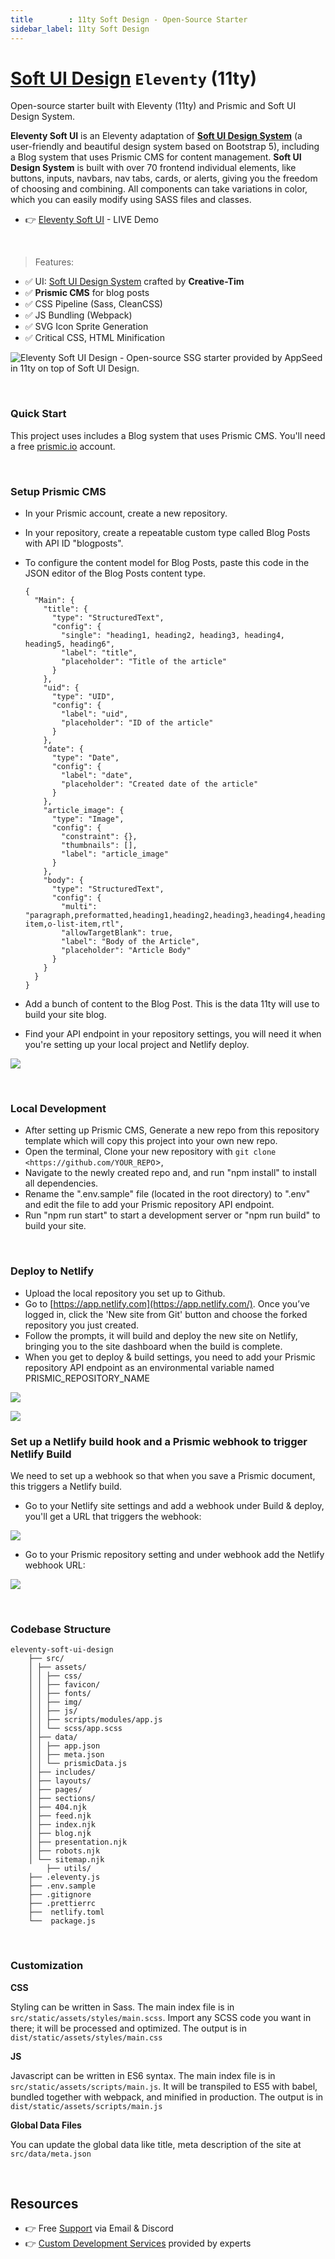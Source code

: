 ```yaml
---
title        : 11ty Soft Design - Open-Source Starter
sidebar_label: 11ty Soft Design
---
```


# [Soft UI Design](https://appseed.us/product/soft-ui-design/) `Eleventy` (11ty)

<SubHeading>Open-source starter built with Eleventy (11ty) and Prismic and Soft UI Design System.</SubHeading>

**Eleventy Soft UI** is an Eleventy adaptation of **[Soft UI Design System](https://appseed.us/product/soft-ui-design/)** (a user-friendly and beautiful design system based on Bootstrap 5), including a Blog system that uses Prismic CMS for content management. 
**Soft UI Design System** is built with over 70 frontend individual elements, like buttons, inputs, navbars, nav tabs, cards, or alerts, giving you the freedom of choosing and combining. All components can take variations in color, which you can easily modify using SASS files and classes.

- 👉 [Eleventy Soft UI](https://eleventy-soft-ui.appseed-srv1.com/) - LIVE Demo

<br />

> Features:

- ✅ UI: [Soft UI Design System](https://bit.ly/3v6JYIe) crafted by **Creative-Tim**
- ✅ **Prismic CMS** for blog posts
- ✅ CSS Pipeline (Sass, CleanCSS)
- ✅ JS Bundling (Webpack)
- ✅ SVG Icon Sprite Generation
- ✅ Critical CSS, HTML Minification

![Eleventy Soft UI Design - Open-source SSG starter provided by AppSeed in 11ty on top of Soft UI Design.](https://user-images.githubusercontent.com/51070104/128602712-4b38f18d-2154-4899-a796-aec0f7435329.png)

<br />

### Quick Start

This project uses includes a Blog system that uses Prismic CMS. You'll need a free [prismic.io](http://prismic.io/) account.

<br />

### Setup Prismic CMS

- In your Prismic account, create a new repository.
- In your repository, create a repeatable custom type called Blog Posts with API ID "blogposts".
- To configure the content model for Blog Posts, paste this code in the JSON editor of the Blog Posts content type.

  ```
  {
    "Main": {
      "title": {
        "type": "StructuredText",
        "config": {
          "single": "heading1, heading2, heading3, heading4, heading5, heading6",
          "label": "title",
          "placeholder": "Title of the article"
        }
      },
      "uid": {
        "type": "UID",
        "config": {
          "label": "uid",
          "placeholder": "ID of the article"
        }
      },
      "date": {
        "type": "Date",
        "config": {
          "label": "date",
          "placeholder": "Created date of the article"
        }
      },
      "article_image": {
        "type": "Image",
        "config": {
          "constraint": {},
          "thumbnails": [],
          "label": "article_image"
        }
      },
      "body": {
        "type": "StructuredText",
        "config": {
          "multi": "paragraph,preformatted,heading1,heading2,heading3,heading4,heading5,heading6,strong,em,hyperlink,image,embed,list-item,o-list-item,rtl",
          "allowTargetBlank": true,
          "label": "Body of the Article",
          "placeholder": "Article Body"
        }
      }
    }
  }

  ```

- Add a bunch of content to the Blog Post. This is the data 11ty will use to build your site blog.
- Find your API endpoint in your repository settings, you will need it when you're setting up your local project and Netlify deploy.

![](../../../static/assets/get-prismic-repo-url.png)

<br />

### Local Development

- After setting up Prismic CMS, Generate a new repo from this repository template which will copy this project into your own new repo.
- Open the terminal, Clone your new repository with `git clone <https://github.com/YOUR_REPO`>,
- Navigate to the newly created repo and, and run "npm install" to install all dependencies.
- Rename the ".env.sample" file (located in the root directory) to ".env" and edit the file to add your Prismic repository API endpoint.
- Run "npm run start" to start a development server or "npm run build" to build your site.

<br />

### Deploy to Netlify

- Upload the local repository you set up to Github.
- Go to [https://app.netlify.com](https://app.netlify.com/). Once you’ve logged in, click the 'New site from Git' button and choose the forked repository you just created.
- Follow the prompts, it will build and deploy the new site on Netlify, bringing you to the site dashboard when the build is complete.
- When you get to deploy & build settings, you need to add your Prismic repository API endpoint as an environmental variable named PRISMIC_REPOSITORY_NAME

![](../../../static/assets/netlify-env-setup-1.png)

![](../../../static/assets/netlify-env-setup-2.png)

### Set up a Netlify build hook and a Prismic webhook to trigger Netlify Build

We need to set up a webhook so that when you save a Prismic document, this triggers a Netlify build.

- Go to your Netlify site settings and add a webhook under Build & deploy, you'll get a URL that triggers the webhook:

![](../../../static/assets/netlify-build-hooks-1.png)

- Go to your Prismic repository setting and under webhook add the Netlify webhook URL:

![](../../../static/assets/netlify-build-hooks-2.png)

<br />

### Codebase Structure

```
eleventy-soft-ui-design
    ├── src/
    │ ├── assets/
    │ │ ├── css/
    │ │ ├── favicon/
    │ │ ├── fonts/
    │ │ ├── img/
    │ │ ├── js/
    │ │ ├── scripts/modules/app.js
    │ │ └── scss/app.scss
    │ ├── data/
    │ │ ├── app.json
    │ │ ├── meta.json
    │ │ └── prismicData.js
    │ ├── includes/
    │ ├── layouts/
    │ ├── pages/
    │ ├── sections/
    │ ├── 404.njk
    │ ├── feed.njk
    │ ├── index.njk
    │ ├── blog.njk
    │ ├── presentation.njk
    │ ├── robots.njk
    │ └── sitemap.njk
        ├── utils/
    ├── .eleventy.js
    ├── .env.sample
    ├── .gitignore
    ├── .prettierrc
    ├──  netlify.toml
    └──  package.js
```

<br />

### Customization

**CSS**

Styling can be written in Sass. The main index file is in `src/static/assets/styles/main.scss`. Import any SCSS code you want in there; it will be processed and optimized. The output is in `dist/static/assets/styles/main.css`

**JS**

Javascript can be written in ES6 syntax. The main index file is in `src/static/assets/scripts/main.js`. It will be transpiled to ES5 with babel, bundled together with webpack, and minified in production. The output is in `dist/static/assets/scripts/main.js`

**Global Data Files**

You can update the global data like title, meta description of the site at `src/data/meta.json`

<br />

## Resources

- 👉 Free [Support](https://appseed.us/support/) via Email & Discord
- 👉 [Custom Development Services](https://appseed.us/custom-development/) provided by experts
